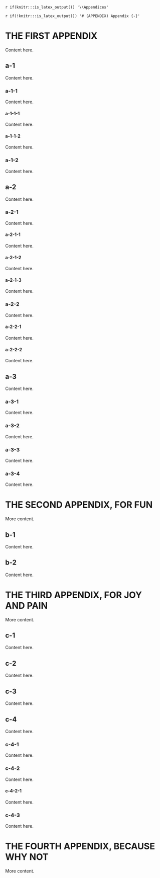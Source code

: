 <!-- The following code should appear at the beginning of the first appendix.
After that, all subsequent sections will be turned into appendices. -->

`r if(knitr:::is_latex_output()) '\\Appendices'`

`r if(!knitr:::is_latex_output()) '# (APPENDIX) Appendix {-}'`

# THE FIRST APPENDIX {#app:a}

Content here.

## a-1 {#app:a-1}

Content here.

### a-1-1 {#app:a-1-1}

Content here.

#### a-1-1-1 {#app:a-1-1-1}

Content here.

#### a-1-1-2 {#app:a-1-1-2}

Content here.

### a-1-2 {#app:a-1-2}

Content here.


## a-2 {#app:a-2}

Content here.

### a-2-1 {#app:a-2-1}

Content here.

#### a-2-1-1 {#app:a-2-1-1}

Content here.

#### a-2-1-2 {#app:a-2-1-2}

Content here.

#### a-2-1-3 {#app:a-2-1-3}

Content here.

### a-2-2 {#app:a-2-2}

Content here.

#### a-2-2-1 {#app:a-2-2-1}

Content here.

#### a-2-2-2 {#app:a-2-2-2}

Content here.


## a-3 {#app:a-3}

Content here.

### a-3-1 {#app:a-3-1}

Content here.

### a-3-2 {#app:a-3-2}

Content here.

### a-3-3 {#app:a-3-3}

Content here.

### a-3-4 {#app:a-3-4}

Content here.



# THE SECOND APPENDIX, FOR FUN {#app:b}

More content.

## b-1 {#app:b-1}

Content here.


## b-2 {#app:b-2}

Content here.



# THE THIRD APPENDIX, FOR JOY AND PAIN {#app:c}

More content.

## c-1 {#app:c-1}

Content here.


## c-2 {#app:c-2}

Content here.


## c-3 {#app:c-3}

Content here.


## c-4 {#app:c-4}

Content here.

### c-4-1 {#app:c-4-1}

Content here.

### c-4-2 {#app:c-4-2}

Content here.

#### c-4-2-1 {#app:c-4-2-1}

Content here.

### c-4-3 {#app:c-4-3}

Content here.



# THE FOURTH APPENDIX, BECAUSE WHY NOT {#app:d}

More content.
